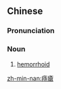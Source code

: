 {{also|痔疮}}
==Chinese==
{{zh-forms|s=痔疮}}

===Pronunciation===
{{zh-pron
|m=zhìchuāng,tl=y
|c=zi6 cong1
|mn=tī-chhng
|w=3zr tshaan
|cat=n
}}

===Noun===
{{zh-noun}}

# {{lb|zh|pathology}} [[hemorrhoid]]

[[zh-min-nan:痔瘡]]